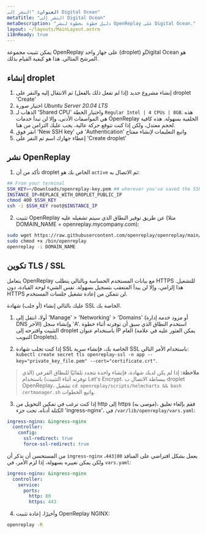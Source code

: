 ```yaml
---
العنوان: "النشر إلى Digital Ocean"
metaTitle: "النشر إلى Digital Ocean"
metaDescription: "دليل خطوة بخطوة لنشر OpenReplay على Digital Ocean."
layout: ~/layouts/MainLayout.astro
i18nReady: true
---
```


يمكن تثبيت مجموعة OpenReplay على جهاز واحد (droplet) وDigital Ocean هو المرشح المثالي. هذا هو كيفية القيام بذلك.

## إنشاء droplet

1. إنشاء مشروع جديد (إذا لم تفعل ذلك بالفعل) ثم الانتقال إليه والنقر على droplet 'Create'
2. اختيار صورة *Ubuntu Server 20.04 LTS*
4. الذهاب لـ 'Shared CPU' واختيار الخطة `Regular Intel | 4 CPUs | 8GB`. هذه هي المواصفات الأدنى، وإلا لن تبدأ خدمات OpenReplay الخلفية بسهولة. هذه كافية لحجم معتدل، ولكن إذا كنت تتوقع حركة عالية، يجب عليك التزامن من هنا.
5. انقر فوق 'New SSH key' في 'Authentication' واتبع التعليمات لإنشاء مفتاح
6. إعطاء جهازك اسم ثم النقر على 'Create droplet'

## نشر OpenReplay

1. تأكد من أن droplet الخاص بك هو `active` ثم الاتصال به:


```bash
## From your terminal
SSH_KEY=~/Downloads/openreplay-key.pem ## wherever you've saved the SSH key
INSTANCE_IP=REPLACE_WITH_DROPLET_PUBLIC_IP
chmod 400 $SSH_KEY
ssh -i $SSH_KEY root@$INSTANCE_IP
```


2. تثبيت OpenReplay عن طريق توفير النطاق الذي سيتم تشغيله عليه (مثلا DOMAIN_NAME = openreplay.mycompany.com):


```bash
sudo wget https://raw.githubusercontent.com/openreplay/openreplay/main/scripts/helmcharts/openreplay-cli -O /bin/openreplay 
sudo chmod +x /bin/openreplay
openreplay -i DOMAIN_NAME
```


## تكوين TLS / SSL

يتعامل OpenReplay مع بيانات المستخدم الحساسة وبالتالي يتطلب HTTPS للتشغيل. هذا إلزامي، وإلا لن يبدأ المتعقب بتسجيل بسهولة. نفس الشيء لوحة القيادة، دون HTTPS لن تتمكن من إعادة تشغيل جلسات المستخدم.

عليك بالتالي إنشاء (أو جلب) شهادة SSL الخاصة بك.

1. أولا، انتقل إلى 'Manage' > 'Networking' > 'Domains' (أو مزود خدمة إدارة DNS الآخر) وإنشاء سجل 'A'. استخدم النطاق الذي سبق أن توفرته أثناء خطوة التثبيت واقترحه إلى droplet باستخدام عنوان IP العام (يمكن العثور عليه في علامة التبويب Droplets).

2. إذا كنت تجلب شهادة SSL الخاصة بك، فإنشاء سرية SSL باستخدام الأمر التالي: `kubectl create secret tls openreplay-ssl -n app --key="private_key_file.pem" --cert="certificate.crt"`.

> **ملاحظة:** إذا لم يكن لديك شهادة، فإنشاء واحدة تتجدد تلقائيًا للنطاق الفرعي (الذي توفرته أثناء التثبيت) باستخدام Let's Encrypt. ببساطة الاتصال ب droplet OpenReplay، تشغيل `cd openreplay/scripts/helmcharts && bash certmanager.sh` واتبع الخطوات.

3. إذا كنت ترغب في تمكين التحويل من http إلى https (موصى به)، فقم بإلغاء تعليق الكتلة أدناه، تحت جزء 'ingress-nginx'، في `/var/lib/openreplay/vars.yaml`:


```yaml
ingress-nginx: &ingress-nginx
  controller:
    config:
      ssl-redirect: true
      force-ssl-redirect: true
```


من المستحسن أن نذكر أن `ingress-nginx` يعمل بشكل افتراضي على المنافذ `80|443`، ولكن يمكن تغييره بسهولة، إذا لزم الأمر، في `vars.yaml`:


```yaml
ingress-nginx: &ingress-nginx
  controller:
    service:
      ports:
        http: 80
        https: 443
```


4. وأخيرًا، إعادة تثبيت OpenReplay NGINX:


```bash
openreplay -R
```


